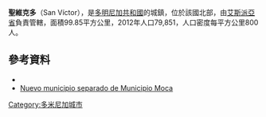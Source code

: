 {{Coord|19|27|0|N|70|31|48|W|display=title}}

'''聖維克多'''（San Víctor），是[[多明尼加共和國|多明尼加共和國]]的城鎮，位於該國北部，由[[艾斯派亞省|艾斯派亞省]]負責管轄，面積99.85平方公里，2012年人口79,851，人口密度每平方公里800人。

==參考資料==
*{{cite web|url=http://www.one.gob.do/index.php?option=com_docman&task=cat_view&gid=113|title=Listado de Codigos de Provincias, Municipio y Distritos Municipales, Actualizada a Junio 20 del 2006|author=Oficina Nacional de Estadistica, Departamento de Cartografia, Division de  Limites y Linderos|language=es|accessdate=2007-01-24|deadurl=yes|archiveurl=https://web.archive.org/web/20070314215735/http://www.one.gob.do/index.php?option=com_docman&task=cat_view&gid=113|archivedate=2007-03-14}}
*[http://www.diarioacontecer.com/index.php?option=com_content&view=article&id=158:san-victor-se-convierte-en-el-5to-municipios-de-la-provincia-espaillat&catid=4:actualidad&Itemid=8 Nuevo municipio separado de Municipio Moca]

{{DominicanRepublic-geo-stub}}
[[Category:多米尼加城市|Category:多米尼加城市]]